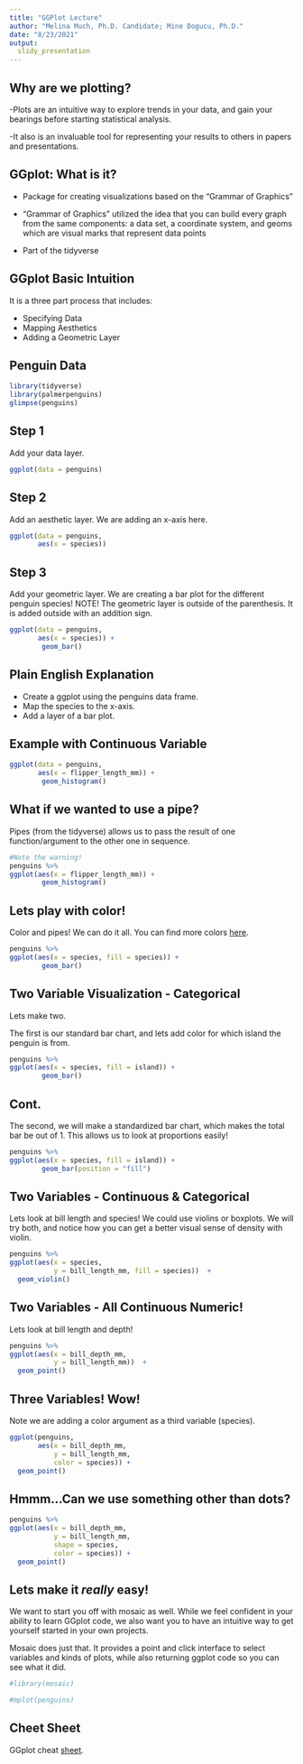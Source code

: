 ```yaml
---
title: "GGPlot Lecture"
author: "Melina Much, Ph.D. Candidate; Mine Dogucu, Ph.D."
date: "8/23/2021"
output:
  slidy_presentation
---
```


## Why are we plotting?

-Plots are an intuitive way to explore trends in your data, and gain your bearings before starting statistical analysis. 

-It also is an invaluable tool for representing your results to others in papers and presentations. 

## GGplot: What is it?

- Package for creating visualizations based on the "Grammar of Graphics"

- "Grammar of Graphics" utilized the idea that you can build every graph from the same components: a data set, a coordinate system, and geoms which are visual marks that represent data points

- Part of the tidyverse

## GGplot Basic Intuition

It is a three part process that includes:

- Specifying Data
- Mapping Aesthetics
- Adding a Geometric Layer

## Penguin Data

```r
library(tidyverse)
library(palmerpenguins)
glimpse(penguins)
```

## Step 1 

Add your data layer.

```r
ggplot(data = penguins)
```

## Step 2

Add an aesthetic layer. We are adding an x-axis here. 

```r
ggplot(data = penguins,
       aes(x = species))
```

## Step 3 

Add your geometric layer. We are creating a bar plot for the different penguin species! NOTE! The geometric layer is outside of the parenthesis. It is added outside with an addition sign.

```r
ggplot(data = penguins,
       aes(x = species)) + 
        geom_bar()
```

## Plain English Explanation

- Create a ggplot using the penguins data frame.
- Map the species to the x-axis.
- Add a layer of a bar plot.

## Example with Continuous Variable

```r
ggplot(data = penguins,
       aes(x = flipper_length_mm)) + 
        geom_histogram()
```

## What if we wanted to use a pipe?

Pipes (from the tidyverse) allows us to pass the result of one function/argument to the other one in sequence.

```r
#Note the warning!
penguins %>% 
ggplot(aes(x = flipper_length_mm)) + 
        geom_histogram()
```

## Lets play with color! 

Color and pipes! We can do it all. You can find more colors [here](http://www.stat.columbia.edu/~tzheng/files/Rcolor.pdf).

```r
penguins %>% 
ggplot(aes(x = species, fill = species)) + 
        geom_bar()
```

## Two Variable Visualization - Categorical 

Lets make two. 

The first is our standard bar chart, and lets add color for which island the penguin is from. 

```r
penguins %>% 
ggplot(aes(x = species, fill = island)) + 
        geom_bar()
```
## Cont. 

The second, we will make a standardized bar chart, which makes the total bar be out of 1. This allows us to look at proportions easily!

```r
penguins %>% 
ggplot(aes(x = species, fill = island)) + 
        geom_bar(position = "fill")
```

## Two Variables - Continuous & Categorical

Lets look at bill length and species! We could use violins or boxplots. We will try both, and notice how you can get a better visual sense of density with violin.

```r
penguins %>% 
ggplot(aes(x = species,
           y = bill_length_mm, fill = species))  +
  geom_violin()

```

## Two Variables - All Continuous Numeric!

Lets look at bill length and depth!

```r
penguins %>% 
ggplot(aes(x = bill_depth_mm,
           y = bill_length_mm))  +
  geom_point()
```

## Three Variables! Wow!

Note we are adding a color argument as a third variable (species).

```r
ggplot(penguins,
       aes(x = bill_depth_mm,
           y = bill_length_mm,
           color = species)) +
  geom_point()
```

## Hmmm...Can we use something other than dots?

```r
penguins %>% 
ggplot(aes(x = bill_depth_mm,
           y = bill_length_mm,
           shape = species,
           color = species)) +
  geom_point()
```

## Lets make it *really* easy!

We want to start you off with mosaic as well. While we feel confident in your ability to learn GGplot code, we also want you to have an intuitive way to get yourself started in your own projects. 

Mosaic does just that. It provides a point and click interface to select variables and kinds of plots, while also returning ggplot code so you can see what it did. 

```r
#library(mosaic)

#mplot(penguins)
```

## Cheet Sheet

GGplot cheat [sheet](https://www.maths.usyd.edu.au/u/UG/SM/STAT3022/r/current/Misc/data-visualization-2.1.pdf).

